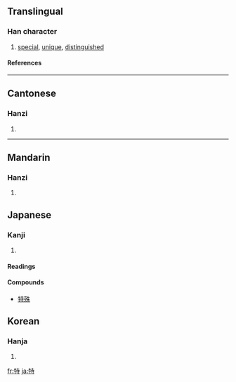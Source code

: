==Translingual==
===Han character===
{{Han char|rn=93|rad=牛|as=06|sn=10|four=2454<sub>1</sub>|canj=竹手土木戈 (HQGDI)}}
# [[special]], [[unique]], [[distinguished]]
====References====
{{Han ref|kx=0700.200|dkj=20013|dj=1113.030|hdz=31808.110|uh=7279|ud=29305|bh=AF53|bd=44883}}

----
==Cantonese==
===Hanzi===
{{yue-hanzi|jyut=|y=dak6}}
# {{defn|Cantonese}}

----
==Mandarin==
===Hanzi===
{{cmn-hanzi|pin=[[tè]] (te4)|wg=t'e<sup>4</sup>}}
# {{defn|Mandarin}}




== Japanese ==
===Kanji===
{{ja-kanji|grade=|rs=牛06}}
# {{defn|Japanese}} 
====Readings====
{{ja-readings|on=[[とく]] ([[toku]]), [[どく]] ([[doku]])|kun=[[おうし]] ([[oushi]]), [[ひとり]] ([[hitori]]), [[ことに]] ([[kotoni]])}}

====Compounds====
*[[特殊]]


==Korean==
===Hanja===
{{ko-hanja|hangeul=특|eumhun=|rv=teuk|mr=t'ŭk|y=thuk}}
# {{defn|Korean}}

[[fr:特]]
[[ja:特]]
